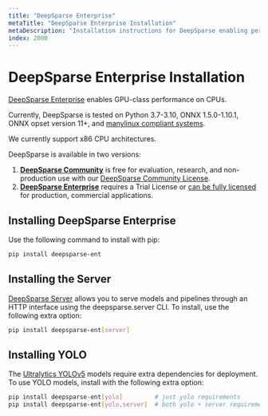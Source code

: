 ```yaml
---
title: "DeepSparse Enterprise"
metaTitle: "DeepSparse Enterprise Installation"
metaDescription: "Installation instructions for DeepSparse enabling performant neural network deployments"
index: 2000
---
```


# DeepSparse Enterprise Installation

[DeepSparse Enterprise](/products/deepsparse-ent) enables GPU-class performance on CPUs.

Currently, DeepSparse is tested on Python 3.7-3.10, ONNX 1.5.0-1.10.1, ONNX opset version 11+, and [manylinux compliant systems](https://peps.python.org/pep-0513/).

We currently support x86 CPU architectures.

DeepSparse is available in two versions:
1. [**DeepSparse Community**](/products/deepsparse) is free for evaluation, research, and non-production use with our [DeepSparse Community License](https://neuralmagic.com/legal/engine-license-agreement/).
2. [**DeepSparse Enterprise**](/products/deepsparse-ent) requires a Trial License or [can be fully licensed](https://neuralmagic.com/legal/master-software-license-and-service-agreement/) for production, commercial applications.

## Installing DeepSparse Enterprise

Use the following command to install with pip:

```bash
pip install deepsparse-ent
```

## Installing the Server

[DeepSparse Server](/user-guides/deploying-deepsparse/deepsparse-server) allows you to serve models and pipelines through an HTTP interface using the deepsparse.server CLI.
To install, use the following extra option:

```bash
pip install deepsparse-ent[server]
```

## Installing YOLO

The [Ultralytics YOLOv5](/use-cases/object-detection/deploying) models require extra dependencies for deployment.
To use YOLO models, install with the following extra option:

```bash
pip install deepsparse-ent[yolo]         # just yolo requirements
pip install deepsparse-ent[yolo,server]  # both yolo + server requirements
```
 
